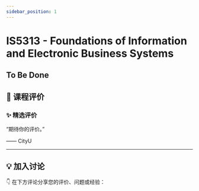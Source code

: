 ```yaml
---
sidebar_position: 1
---
```



# IS5313 - Foundations of Information and Electronic Business Systems

## To Be Done

## **💬 课程评价**

### ✨ **精选评价**
<div className={commentStyles.commentBox}>
    <p className={commentStyles.commentText}>
        “期待你的评价。”
    </p>
    <p className={commentStyles.commentAuthor}>—— CityU</p>
</div>

---

## **💡 加入讨论**

👇 在下方评论分享您的评价、问题或经验：
<Utterances />
